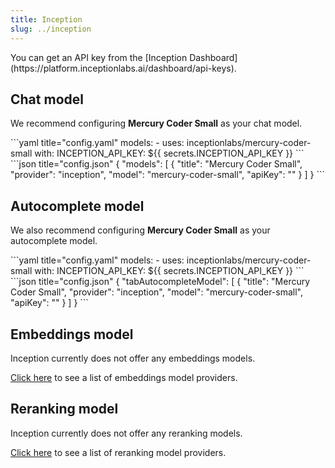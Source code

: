 ```yaml
---
title: Inception
slug: ../inception
---
```


<Info>
  You can get an API key from the [Inception
  Dashboard](https://platform.inceptionlabs.ai/dashboard/api-keys).
</Info>

## Chat model

We recommend configuring **Mercury Coder Small** as your chat model.

<Tabs>
  <Tab title="YAML">
  ```yaml title="config.yaml"
  models:
    - uses: inceptionlabs/mercury-coder-small
      with:
        INCEPTION_API_KEY: ${{ secrets.INCEPTION_API_KEY }}
  ```
  </Tab>
  <Tab title="JSON">
  ```json title="config.json"
  {
    "models": [
      {
        "title": "Mercury Coder Small",
        "provider": "inception",
        "model": "mercury-coder-small",
        "apiKey": "<INCEPTION_API_KEY>"
      }
    ]
  }
  ```
  </Tab>
</Tabs>

## Autocomplete model

We also recommend configuring **Mercury Coder Small** as your autocomplete model.

<Tabs>
  <Tab title="YAML">
  ```yaml title="config.yaml"
  models:
    - uses: inceptionlabs/mercury-coder-small
      with:
        INCEPTION_API_KEY: ${{ secrets.INCEPTION_API_KEY }}
  ```
  </Tab>
  <Tab title="JSON">
  ```json title="config.json"
  {
    "tabAutocompleteModel": [
      {
        "title": "Mercury Coder Small",
        "provider": "inception",
        "model": "mercury-coder-small",
        "apiKey": "<INCEPTION_API_KEY>"
      }
    ]
  }
  ```
  </Tab>
</Tabs>

## Embeddings model

Inception currently does not offer any embeddings models.

[Click here](../../model-roles/embeddings.mdx) to see a list of embeddings model providers.

## Reranking model

Inception currently does not offer any reranking models.

[Click here](../../model-roles/reranking.mdx) to see a list of reranking model providers.
